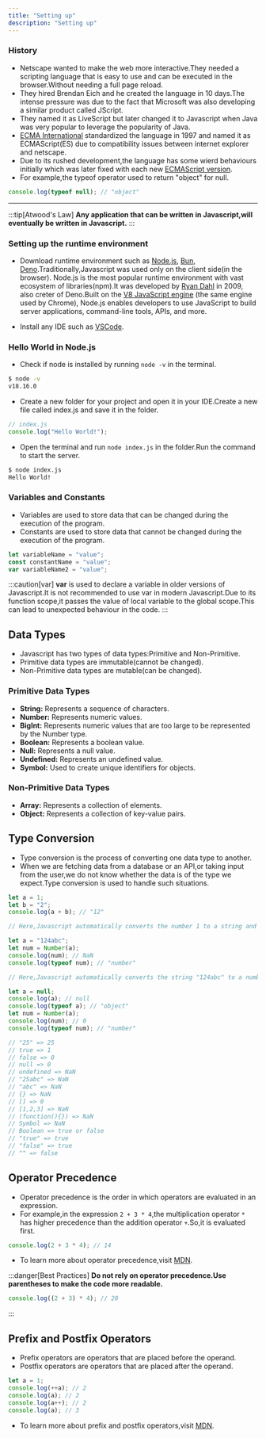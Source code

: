 ```yaml
---
title: "Setting up"
description: "Setting up"
---
```


### History

- Netscape wanted to make the web more interactive.They needed a scripting language that is easy to use and can be executed in the browser.Without needing a full page reload.
- They hired Brendan Eich and he created the language in 10 days.The intense pressure was due to the fact that Microsoft was also developing a similar product called JScript.
- They named it as LiveScript but later changed it to Javascript when Java was very popular to leverage the popularity of Java.
- [ECMA International](https://www.ecma-international.org/) standardized the language in 1997 and named it as ECMAScript(ES) due to compatibility issues between internet explorer and netscape.
- Due to its rushed development,the language has some wierd behaviours initially which was later fixed with each new [ECMAScript version](https://262.ecma-international.org/12.0/).
- For example,the typeof operator used to return "object" for null.

```javascript
console.log(typeof null); // "object"
```
---

:::tip[Atwood's Law]
**Any application that can be written in Javascript,will eventually be written in Javascript.**
:::

### Setting up the runtime environment

- Download runtime environment such as [Node.js](https://nodejs.org/), [Bun](https://bun.sh/), [Deno](https://deno.com/).Traditionally,Javascript was used only on the client side(in the browser). Node.js is the most popular runtime environment with vast ecosystem of libraries(npm).It was developed by [Ryan Dahl](https://x.com/rough__sea) in 2009, also creter of Deno.Built on the [V8 JavaScript engine](https://github.com/v8/v8) (the same engine used by Chrome), Node.js enables developers to use JavaScript to build server applications, command-line tools, APIs, and more.


- Install any IDE such as [VSCode](https://code.visualstudio.com/).

### Hello World in Node.js

- Check if node is installed by running `node -v` in the terminal.

```bash
$ node -v
v18.16.0
```

- Create a new folder for your project and open it in your IDE.Create a new file called index.js and save it in the folder.

```javascript
// index.js
console.log("Hello World!");
```

- Open the terminal and run `node index.js` in the folder.Run the command to start the server.

```bash
$ node index.js
Hello World!
```

### Variables and Constants

- Variables are used to store data that can be changed during the execution of the program.
- Constants are used to store data that cannot be changed during the execution of the program.

```javascript
let variableName = "value";
const constantName = "value";
var variableName2 = "value";
```
:::caution[var]
 **var** is used to declare a variable in older versions of Javascript.It is not recommended to use var in modern Javascript.Due to its function scope,it passes the value of local variable to the global scope.This can lead to unexpected behaviour in the code.
:::

## Data Types

- Javascript has two types of data types:Primitive and Non-Primitive.
- Primitive data types are immutable(cannot be changed).
- Non-Primitive data types are mutable(can be changed).

### Primitive Data Types

- **String:** Represents a sequence of characters.
- **Number:** Represents numeric values.
- **BigInt:** Represents numeric values that are too large to be represented by the Number type.
- **Boolean:** Represents a boolean value.
- **Null:** Represents a null value.
- **Undefined:** Represents an undefined value.
- **Symbol:** Used to create unique identifiers for objects.

### Non-Primitive Data Types

- **Array:** Represents a collection of elements.
- **Object:** Represents a collection of key-value pairs.

## Type Conversion

- Type conversion is the process of converting one data type to another.
- When we are fetching data from a database or an API,or taking input from the user,we do not know whether the data is of the type we expect.Type conversion is used to handle such situations.

```javascript
let a = 1;
let b = "2";
console.log(a + b); // "12"

// Here,Javascript automatically converts the number 1 to a string and concatenates it with the string "2".

let a = "124abc";
let num = Number(a);
console.log(num); // NaN
console.log(typeof num); // "number"

// Here,Javascript automatically converts the string "124abc" to a number.But since the string is not a valid number,it returns NaN.The typeof operator still returns "number".

let a = null;
console.log(a); // null
console.log(typeof a); // "object"
let num = Number(a);
console.log(num); // 0
console.log(typeof num); // "number"

// "25" => 25
// true => 1
// false => 0
// null => 0
// undefined => NaN
// "25abc" => NaN
// "abc" => NaN
// {} => NaN
// [] => 0
// [1,2,3] => NaN
// (function(){}) => NaN
// Symbol => NaN
// Boolean => true or false
// "true" => true
// "false" => true
// "" => false
```

## Operator Precedence

- Operator precedence is the order in which operators are evaluated in an expression.
- For example,in the expression `2 + 3 * 4`,the multiplication operator `*` has higher precedence than the addition operator `+`.So,it is evaluated first.

```javascript
console.log(2 + 3 * 4); // 14
```
- To learn more about operator precedence,visit [MDN](https://developer.mozilla.org/en-US/docs/Web/JavaScript/Reference/Operators/Operator_Precedence).

:::danger[Best Practices]
**Do not rely on operator precedence.Use parentheses to make the code more readable.**

```javascript
console.log((2 + 3) * 4); // 20
```
:::

## Prefix and Postfix Operators

- Prefix operators are operators that are placed before the operand.
- Postfix operators are operators that are placed after the operand.

```javascript
let a = 1;
console.log(++a); // 2
console.log(a); // 2
console.log(a++); // 2
console.log(a); // 3
```
- To learn more about prefix and postfix operators,visit [MDN](https://developer.mozilla.org/en-US/docs/Web/JavaScript/Reference/Operators/Increment).
